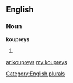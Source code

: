 ==English==

===Noun===
'''koupreys'''

# {{plural of|[[kouprey]]}}

[[Category:English plurals]]

[[ar:koupreys]]
[[my:koupreys]]
